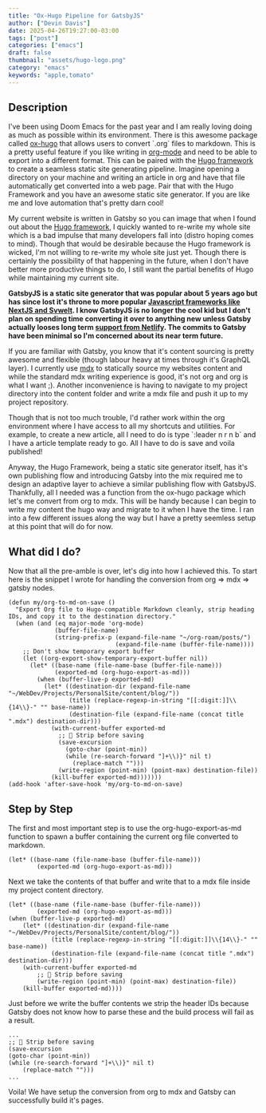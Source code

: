 ```yaml
---
title: "Ox-Hugo Pipeline for GatsbyJS"
author: ["Devin Davis"]
date: 2025-04-26T19:27:00-03:00
tags: ["post"]
categories: ["emacs"]
draft: false
thumbnail: "assets/hugo-logo.png"
category: "emacs"
keywords: "apple,tomato"
---
```


## Description

I've been using Doom Emacs for the past year and I am really loving doing as much as possible within its environment. There is this awesome package called [ox-hugo](<https://ox-hugo.scripter.co/>) that allows users to convert \`.org\` files to markdown. This is a pretty useful feature if you like writing in [org-mode](<https://orgmode.org/>) and need to be able to export into a different format. This can be paired with the [Hugo framework](<https://gohugo.io/>) to create a seamless static site generating pipeline. Imagine opening a directory on your machine and writing an article in org and have that file automatically get converted into a web page. Pair that with the Hugo Framework and you have an awesome static site generator. If you are like me and love automation that's pretty darn cool!

My current website is written in Gatsby so you can image that when I found out about the [Hugo framework](<https://gohugo.io/>), I quickly wanted to re-write my whole site which is a bad impulse that many developers fall into (distro hoping comes to mind). Though that would be desirable because the Hugo framework is wicked, I'm not willing to re-write my whole site just yet. Though there is certainly the possibility of that happening in the future, when I don't have better more productive things to do, I still want the partial benefits of Hugo while maintaining my current site.

**GatsbyJS is a static site generator that was popular about 5 years ago but has since lost it's throne to more popular [Javascript frameworks like NextJS and Svwelt](<https://github.com/gatsbyjs/gatsby/discussions/39062>). I know GatsbyJS is no longer the cool kid but I don't plan on spending time converting it over to anything new unless Gatsby actually looses long term [support from Netlify](<https://devclass.com/2023/02/01/netlify-acquires-gatsby-inc-with-focus-on-plugin-ecosystem-and-valhalla-content-hub/>). The commits to Gatsby have been minimal so I'm concerned about its near term future.**

If you are familiar with Gatsby, you know that it's content sourcing is pretty awesome and flexible (though labour heavy at times through it's GraphQL layer). I currently use [mdx](<https://mdxjs.com/>) to statically source my websites content and while the standard mdx writing experience is good, it's not org and org is what I want ;). Another inconvenience is having to navigate to my project directory into the content folder and write a mdx file and push it up to my project repository.

Though that is not too much trouble, I'd rather work within the org environment where I have access to all my shortcuts and utilities. For example, to create a new article, all I need to do is type \`:leader n r n b\` and I have a article template ready to go. All I have to do is save and voila published!

Anyway, the Hugo Framework, being a static site generator itself, has it's own publishing flow and introducing Gatsby into the mix required me to design an adaptive layer to achieve a similar publishing flow with GatsbyJS. Thankfully, all I needed was a function from the ox-hugo package which let's me convert from org to mdx. This will be handy because I can begin to write my content the hugo way and migrate to it when I have the time. I ran into a few different issues along the way but I have a pretty seemless setup at this point that will do for now.


## What did I do?

Now that all the pre-amble is over, let's dig into how I achieved this. To start here is the snippet I wrote for handling the conversion from org =&gt; mdx =&gt; gatsby nodes.

```emacs-lisp
(defun my/org-to-md-on-save ()
  "Export Org file to Hugo-compatible Markdown cleanly, strip heading IDs, and copy it to the destination directory."
  (when (and (eq major-mode 'org-mode)
             (buffer-file-name)
             (string-prefix-p (expand-file-name "~/org-roam/posts/")
                              (expand-file-name (buffer-file-name))))
    ;; Don't show temporary export buffer
    (let ((org-export-show-temporary-export-buffer nil))
      (let* ((base-name (file-name-base (buffer-file-name)))
             (exported-md (org-hugo-export-as-md)))
        (when (buffer-live-p exported-md)
          (let* ((destination-dir (expand-file-name "~/WebDev/Projects/PersonalSite/content/blog/"))
                 (title (replace-regexp-in-string "[[:digit:]]\\{14\\}-" "" base-name))
                 (destination-file (expand-file-name (concat title ".mdx") destination-dir)))
            (with-current-buffer exported-md
              ;; 🧹 Strip before saving
              (save-excursion
                (goto-char (point-min))
                (while (re-search-forward "]+\\)}" nil t)
                  (replace-match "")))
              (write-region (point-min) (point-max) destination-file))
            (kill-buffer exported-md)))))))
(add-hook 'after-save-hook 'my/org-to-md-on-save)
```


## Step by Step

The first and most important step is to use the org-hugo-export-as-md function to spawn a buffer containing the current org file converted to markdown.

```emacs-lisp
(let* ((base-name (file-name-base (buffer-file-name)))
        (exported-md (org-hugo-export-as-md)))
```

Next we take the contents of that buffer and write that to a mdx file inside my project content directory.

```emacs-lisp
(let* ((base-name (file-name-base (buffer-file-name)))
        (exported-md (org-hugo-export-as-md)))
(when (buffer-live-p exported-md)
    (let* ((destination-dir (expand-file-name "~/WebDev/Projects/PersonalSite/content/blog/"))
            (title (replace-regexp-in-string "[[:digit:]]\\{14\\}-" "" base-name))
            (destination-file (expand-file-name (concat title ".mdx") destination-dir)))
    (with-current-buffer exported-md
        ;; 🧹 Strip before saving
        (write-region (point-min) (point-max) destination-file))
    (kill-buffer exported-md))))
```

Just before we write the buffer contents we strip the header IDs because Gatsby does not know how to parse these and the build process will fail as a result.

```emacs-lisp
...
;; 🧹 Strip before saving
(save-excursion
(goto-char (point-min))
(while (re-search-forward "]+\\)}" nil t)
    (replace-match "")))
...
```

Voila! We have setup the conversion from org to mdx and Gatsby can successfully build it's pages.

